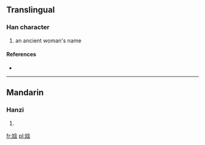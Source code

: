 ==Translingual==

===Han character===
{{Han char|rn=38|rad=女|as=07|sn=10|four=|canj=女人戈口 (VOIR)|ids=⿰[[女]][[含]]}}

# {{defn|Han|sort=女07}} an ancient woman's name

====References====
* {{Han ref|kx=0263.060|dkj=06327|hdz=21053.060|uh=5A22|ud=23074}}

----

==Mandarin==

===Hanzi===
{{cmn-hanzi|pin=[[hán]] ([[han2]])|wg=han<sup>2</sup>}}

# {{defn|lang=cmn|sort=女07}}

[[fr:娢]]
[[pl:娢]]